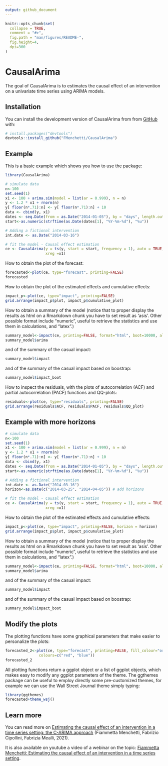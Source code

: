 ```yaml
---
output: github_document
---
```


<!-- README.md is generated from README.Rmd. Please edit that file -->

```r
knitr::opts_chunk$set(
  collapse = TRUE,
  comment = "#>",
  fig.path = "man/figures/README-",
  fig.height=4,
  dpi=300
)
```

# CausalArima

<!-- badges: start -->
<!-- badges: end -->

The goal of CausalArima is to estimates the causal effect of an intervention on a univariate time series using ARIMA models.

## Installation

<!-- You can install the released version of CausalArima from [CRAN](https://CRAN.R-project.org) with: -->

<!-- ``` r -->
<!-- install.packages("CausalArima") -->
<!-- ``` -->

You can install the development version of CausalArima from from [GitHub](https://github.com/) with:

``` r
# install.packages("devtools")
devtools::install_github("FMenchetti/CausalArima")
```
## Example

This is a basic example which shows you how to use the package:

```r
library(CausalArima)

# simulate data
n<-100
set.seed(1)
x1 <- 100 + arima.sim(model = list(ar = 0.999), n = n)
y <- 1.2 * x1 + rnorm(n)
y[ floor(n*.71):n] <- y[ floor(n*.71):n] + 10
data <- cbind(y, x1)
dates <- seq.Date(from = as.Date("2014-01-05"), by = "days", length.out = n)
start<-as.numeric(strftime(as.Date(dates[1], "%Y-%m-%d"), "%u"))

# Adding a fictional intervention
int.date <- as.Date("2014-03-16")

# fit the model - Causal effect estimation
ce <- CausalArima(y = ts(y, start = start, frequency = 1), auto = TRUE, ic = "aicc", dates = dates, int.date = int.date,
                  xreg =x1)
```

How to obtain the plot of the forecast:

```r
forecasted<-plot(ce, type="forecast", printing=FALSE)
forecasted
```

How to obtain the plot of the estimated effects and cumulative effects:
```r

impact_p<-plot(ce, type="impact", printing=FALSE)
grid.arrange(impact_p$plot, impact_p$cumulative_plot)
```

How to obtain a summary of the model (notice that to proper display the results as html on a Rmarkdown chunk you have to set result as 'asis'. Other possible format include "numeric", useful to retrieve the statistics and use them in calculations, and "latex".)
```r
summary_model<-impact(ce, printing=FALSE, format="html", boot=10000, alfa = 0.01, bootstrapping=TRUE)
summary_model$arima
```

and of the summary of the casual impact:
```r
summary_model$impact
```

and of the summary of the casual impact based on boostrap:
```r
summary_model$impact_boot
```

How to inspect the residuals, with the plots of autocorrelation (ACF) and partial autocorrelation (PACF) functions and QQ-plots:
```r
residuals<-plot(ce, type="residuals", printing=FALSE)
grid.arrange(residuals$ACF, residuals$PACF, residuals$QQ_plot)
```

## Example with more horizons

```r
# simulate data
n<-100
set.seed(1)
x1 <- 100 + arima.sim(model = list(ar = 0.999), n = n)
y <- 1.2 * x1 + rnorm(n)
y[ floor(n*.71):n] <- y[ floor(n*.71):n] + 10
data <- cbind(y, x1)
dates <- seq.Date(from = as.Date("2014-01-05"), by = "days", length.out = n)
start<-as.numeric(strftime(as.Date(dates[1], "%Y-%m-%d"), "%u"))

# Adding a fictional intervention
int.date <- as.Date("2014-03-16")
horizon<-as.Date(c("2014-03-25", "2014-04-05")) # add horizons

# fit the model - Causal effect estimation
ce <- CausalArima(y = ts(y, start = start, frequency = 1), auto = TRUE, ic = "aicc", dates = dates, int.date = int.date,
                  xreg =x1)
```

How to obtain the plot of the estimated effects and cumulative effects:
```r

impact_p<-plot(ce, type="impact", printing=FALSE, horizon = horizon)
grid.arrange(impact_p$plot, impact_p$cumulative_plot)
```

How to obtain a summary of the model (notice that to proper display the results as html on a Rmarkdown chunk you have to set result as 'asis'. Other possible format include "numeric", useful to retrieve the statistics and use them in calculations, and "latex".)
```r
summary_model<-impact(ce, printing=FALSE, format="html", boot=10000, alfa = 0.01, bootstrapping=TRUE, horizon = horizon)
summary_model$arima
```

and of the summary of the casual impact:
```r
summary_model$impact
```

and of the summary of the casual impact based on boostrap:
```r
summary_model$impact_boot
```

## Modify the plots

The plotting functions have some graphical parameters that make easier to personalize the plots:
```r
forecasted_2<-plot(ce, type="forecast", printing=FALSE, fill_colour="orange",
               colours=c("red", "blue"))
forecasted_2
```


All plotting functions return a ggplot object or a list of ggplot objects, which makes easy to modify any ggplot parameters of the theme. The ggthemes package can be useful to employ directly some pre-customized themes, for example we can use the Wall Street Journal theme simply typing:
```r
library(ggthemes)
forecasted+theme_wsj()
```


## Learn more

You can read more on [Estimating the causal effect of an intervention in a time series setting: the C-ARIMA approach
](https://arxiv.org/abs/2103.06740) (Fiammetta Menchetti, Fabrizio Cipollini, Fabrizia Mealli, 2021).

It is also available on youtube a video of a webinar on the topic:
 [Fiammetta Menchetti: Estimating the causal effect of an intervention in a time series setting
](https://www.youtube.com/watch?v=RjMEtv3C5S0).




